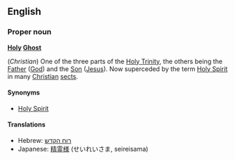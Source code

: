 ==English==
===Proper noun===
'''[[Holy]] [[Ghost]]'''

(''Christian'') One of the three parts of the [[Holy Trinity]], the others being the [[Father]] ([[God]]) and the [[Son]] ([[Jesus]]). Now superceded by the term [[Holy Spirit]] in many [[Christian]] [[sect]]s.

====Synonyms====
*[[Holy Spirit]]

====Translations====
*Hebrew: [[רוח הקדש]]
*Japanese: [[精霊様]] (せいれいさま, seireisama)